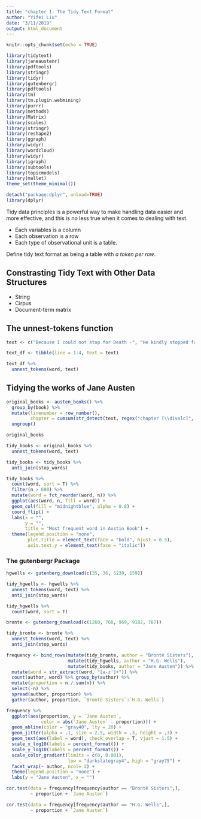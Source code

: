 ```yaml
---
title: "chapter 1: The Tidy Text Format"
author: "Yifei Liu"
date: "3/11/2019"
output: html_document
---
```


```r
knitr::opts_chunk$set(echo = TRUE)
```

```r
library(tidytext)
library(janeaustenr)
library(pdftools)
library(stringr)
library(tidyr)
library(gutenbergr)
library(pdftools)
library(tm)
library(tm.plugin.webmining)
library(purrr)
library(methods)
library(Matrix)
library(scales)
library(stringr)
library(reshape2)
library(ggraph)
library(widyr)
library(wordcloud)
library(widyr)
library(igraph)
library(subtools)
library(topicmodels)
library(mallet)
theme_set(theme_minimal())

detach("package:dplyr", unload=TRUE)
library(dplyr)
```


Tidy data principles is a powerful way to make handling data easier and more effective, and this is no less true when it comes to dealing with text. 

- Each variables is a column
- Each observation is a row
- Each type of observational unit is a table.

Define tidy text format as being a table with _a token per row_. 

## Constrasting Tidy Text with Other Data Structures

- String
- Cirpus
- Document-term matrix

## The unnest-tokens function


```r
text <- c("Because I could not stop for Death -", "He kindly stopped for me -", "The Carriage held but just Ourselves -", "and Immortality")

text_df <- tibble(line = 1:4, text = text)

text_df %>%
  unnest_tokens(word, text)

```

## Tidying the works of Jane Austen

```r
original_books <- austen_books() %>%
  group_by(book) %>%
  mutate(linenumber = row_number(),
         chapter = cumsum(str_detect(text, regex("chapter [\\divxlc]", ignore_case = T)))) %>%
  ungroup()

original_books

```


```r
tidy_books <- original_books %>%
  unnest_tokens(word, text)

tidy_books <- tidy_books %>%
  anti_join(stop_words)

tidy_books %>%
  count(word, sort = T) %>%
  filter(n > 600) %>%
  mutate(word = fct_reorder(word, n)) %>%
  ggplot(aes(word, n, fill = word)) +
  geom_col(fill = "midnightblue", alpha = 0.8) +
  coord_flip() +
  labs(x = "",
       y = "",
       title = "Most frequent word in Austin Book") +
  theme(legend.position = "none",
        plot.title = element_text(face = "bold", hjust = 0.5),
        axis.text.y = element_text(face = "italic"))


```


### The gutenbergr Package

```r
hgwells <- gutenberg_download(c(35, 36, 5230, 159))

tidy_hgwells <- hgwells %>%
  unnest_tokens(word, text) %>% 
  anti_join(stop_words)

tidy_hgwells %>%
  count(word, sort = T)

bronte <- gutenberg_download(c(1260, 768, 969, 9182, 767))

tidy_bronte <- bronte %>%
  unnest_tokens(word, text) %>%
  anti_join(stop_words)
```


```r
frequency <- bind_rows(mutate(tidy_bronte, author = "Brontë Sisters"), 
                       mutate(tidy_hgwells, author = "H.G. Wells"), 
                       mutate(tidy_books, author = "Jane Austen")) %>% 
  mutate(word = str_extract(word, "[a-z']+")) %>% 
  count(author, word) %>% group_by(author) %>% 
  mutate(proportion = n / sum(n)) %>% 
  select(-n) %>% 
  spread(author, proportion) %>% 
  gather(author, proportion, `Brontë Sisters`:`H.G. Wells`)

frequency %>%
  ggplot(aes(proportion, y = `Jane Austen`,
             color = abs(`Jane Austen` - proportion))) +
  geom_abline(color = "gray40", lty = 20) +
  geom_jitter(alpha = .1, size = 2.5, width = .3, height = .3) +
  geom_text(aes(label = word), check_overlap = T, vjust = 1.5) +
  scale_x_log10(labels = percent_format()) +
  scale_y_log10(labels = percent_format()) +
  scale_color_gradient(limits = c(0, 0.001),
                       low = "darkslategray4", high = "gray75") +
  facet_wrap(~ author, ncol= 2) +
  theme(legend.position = "none") +
  labs(y = "Jane Austen", x = "")

cor.test(data = frequency[frequency$author == "Brontë Sisters",],
         ~ proportion + `Jane Austen`)

cor.test(data = frequency[frequency$author == "H.G. Wells",],
         ~ proportion + `Jane Austen`)

```


